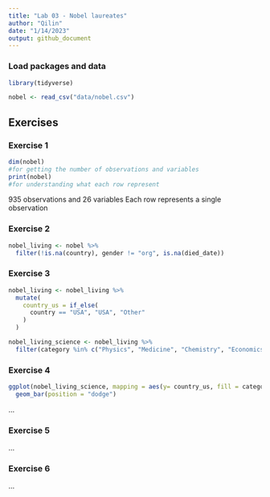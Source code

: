 ```yaml
---
title: "Lab 03 - Nobel laureates"
author: "Qilin"
date: "1/14/2023"
output: github_document
---
```


### Load packages and data

```r
library(tidyverse) 
```

```r
nobel <- read_csv("data/nobel.csv")
```

## Exercises

### Exercise 1
```r
dim(nobel)
#for getting the number of observations and variables
print(nobel)
#for understanding what each row represent
```
935 observations and 26 variables
Each row represents a single observation

### Exercise 2
```r
nobel_living <- nobel %>%
  filter(!is.na(country), gender != "org", is.na(died_date))
```

### Exercise 3
```r
nobel_living <- nobel_living %>%
  mutate(
    country_us = if_else(
      country == "USA", "USA", "Other"
    )
  )

nobel_living_science <- nobel_living %>%
  filter(category %in% c("Physics", "Medicine", "Chemistry", "Economics"))

```


### Exercise 4
```r

ggplot(nobel_living_science, mapping = aes(y= country_us, fill = category))+
  geom_bar(position = "dodge")


```

...

### Exercise 5

...

### Exercise 6

...
